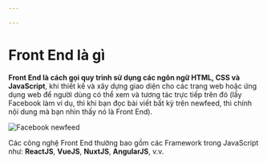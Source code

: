 ```yaml
---

---
```

# Front End là gì

**Front End là cách gọi quy trình sử dụng các ngôn ngữ HTML, CSS và JavaScript**, khi thiết kế và xây dựng giao diện cho các trang web hoặc ứng dụng web để người dùng có thể xem và tương tác trực tiếp trên đó (lấy Facebook làm ví dụ, thì khi bạn đọc bài viết bất kỳ trên newfeed, thì chính nội dung mà bạn nhìn thấy nó là Front End).

![Facebook newfeed](/1_kr6O3Wz5jHcVsN9Vx9Ei-Q.png)

Các công nghệ Front End thường bao gồm các Framework trong JavaScript như: **ReactJS**, **VueJS**, **NuxtJS**, **AngularJS**, v.v.